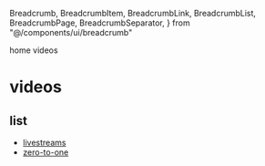   Breadcrumb,
  BreadcrumbItem,
  BreadcrumbLink,
  BreadcrumbList,
  BreadcrumbPage,
  BreadcrumbSeparator,
} from "@/components/ui/breadcrumb"

<Breadcrumb>
  <BreadcrumbList>
    <BreadcrumbItem>
      <BreadcrumbLink href="/">home</BreadcrumbLink>
    </BreadcrumbItem>
    <BreadcrumbSeparator />
    <BreadcrumbItem>
      <BreadcrumbPage>videos</BreadcrumbPage>
    </BreadcrumbItem>
  </BreadcrumbList>
</Breadcrumb>

# videos

## list
- [livestreams](/videos/livestreams/)
- [zero-to-one](/videos/zero-to-one/)